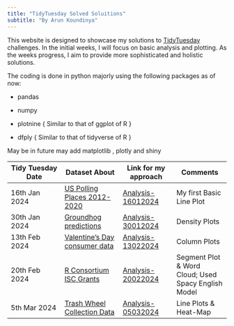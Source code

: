 ```yaml
---
title: "TidyTuesday Solved Soluitions"
subtitle: "By Arun Koundinya"
---
```


This website is designed to showcase my solutions to [TidyTuesday](https://github.com/rfordatascience/tidytuesday) challenges. In the initial weeks, I will focus on basic analysis and plotting. As the weeks progress, I aim to provide more sophisticated and holistic solutions.

The coding is done in python majorly using the following packages as of now:

-   pandas

-   numpy

-   plotnine { Similar to that of ggplot of R }

-   dfply { Similar to that of tidyverse of R }

May be in future may add matplotlib , plotly and shiny

| Tidy Tuesday Date | Dataset About                                                                                                              | Link for my approach                                     | Comments                                            |
|------------------|-------------------|------------------|------------------|
| 16th Jan 2024     | [US Polling Places 2012-2020](https://github.com/rfordatascience/tidytuesday/blob/master/data/2024/2024-01-16/readme.md)   | [Analysis-16012024](analysis/16012024/Tidy16012024.html) | My first Basic Line Plot                            |
| 30th Jan 2024     | [Groundhog predictions](https://github.com/rfordatascience/tidytuesday/blob/master/data/2024/2024-01-30/readme.md)         | [Analysis-30012024](analysis/30012024/Tidy30012024.html) | Density Plots                                       |
| 13th Feb 2024     | [Valentine's Day consumer data](https://github.com/rfordatascience/tidytuesday/blob/master/data/2024/2024-02-13/readme.md) | [Analysis-13022024](analysis/13022024/Tidy13022024.html) | Column Plots                                        |
| 20th Feb 2024     | [R Consortium ISC Grants](https://github.com/rfordatascience/tidytuesday/blob/master/data/2024/2024-02-20/readme.md)       | [Analysis-20022024](analysis/20022024/Tidy20022024.html) | Segment Plot & Word Cloud; Used Spacy English Model |
| 5th Mar 2024      | [Trash Wheel Collection Data](https://github.com/rfordatascience/tidytuesday/blob/master/data/2024/2024-03-05/readme.md)   | [Analysis-05032024](analysis/05032024/Tidy05032024.html) | Line Plots & Heat-Map                               |